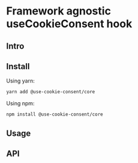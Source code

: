 # Framework agnostic useCookieConsent hook

## Intro

## Install

Using yarn:

```bash
yarn add @use-cookie-consent/core
```

Using npm:

```bash
npm install @use-cookie-consent/core
```

## Usage

## API
